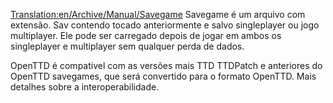 [[Translation:en/Archive/Manual/Savegame]]
Savegame é um arquivo com extensão. Sav contendo tocado anteriormente e salvo singleplayer ou jogo multiplayer. Ele pode ser carregado depois de jogar em ambos os singleplayer e multiplayer sem qualquer perda de dados.

OpenTTD é compativel com as versões mais TTD TTDPatch e anteriores do OpenTTD savegames, que será convertido para o formato OpenTTD. Mais detalhes sobre a interoperabilidade.
